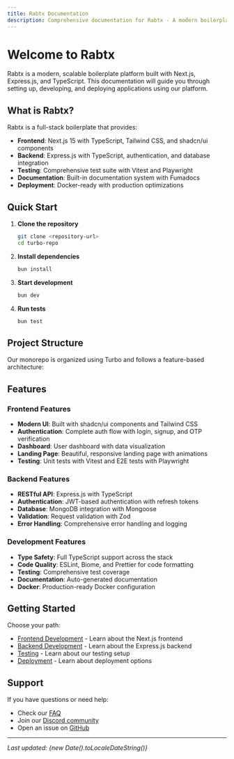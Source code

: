 ```yaml
---
title: Rabtx Documentation
description: Comprehensive documentation for Rabtx - A modern boilerplate platform
---
```


# Welcome to Rabtx

Rabtx is a modern, scalable boilerplate platform built with Next.js, Express.js, and TypeScript. This documentation will guide you through setting up, developing, and deploying applications using our platform.

## What is Rabtx?

Rabtx is a full-stack boilerplate that provides:

- **Frontend**: Next.js 15 with TypeScript, Tailwind CSS, and shadcn/ui components
- **Backend**: Express.js with TypeScript, authentication, and database integration
- **Testing**: Comprehensive test suite with Vitest and Playwright
- **Documentation**: Built-in documentation system with Fumadocs
- **Deployment**: Docker-ready with production optimizations

## Quick Start

1. **Clone the repository**
   ```bash
   git clone <repository-url>
   cd turbo-repo
   ```

2. **Install dependencies**
   ```bash
   bun install
   ```

3. **Start development**
   ```bash
   bun dev
   ```

4. **Run tests**
   ```bash
   bun test
   ```

## Project Structure

Our monorepo is organized using Turbo and follows a feature-based architecture:


<Files>
  <Folder name="turbo-repo" defaultOpen>
    <Folder name="apps" defaultOpen>
      <Folder name="front-end">
        <File name="package.json" />
        <File name="next.config.ts" />
        <File name="tsconfig.json" />
        <Folder name="src">
          <Folder name="app" />
          <Folder name="features" />
          <Folder name="shared" />
        </Folder>
        <Folder name="tests" />
      </Folder>
      <Folder name="backend">
        <File name="package.json" />
        <File name="tsconfig.json" />
        <Folder name="src">
          <Folder name="modules" />
          <Folder name="models" />
          <Folder name="configs" />
        </Folder>
        <Folder name="docker" />
      </Folder>
      <Folder name="docs">
        <File name="package.json" />
        <File name="next.config.mjs" />
        <Folder name="content">
          <Folder name="docs" />
        </Folder>
        <Folder name="src" />
      </Folder>
    </Folder>
    <Folder name="packages" defaultOpen>
      <Folder name="ui">
        <File name="package.json" />
        <Folder name="src">
          <Folder name="components" />
          <Folder name="hooks" />
          <Folder name="lib" />
        </Folder>
      </Folder>
      <Folder name="tsconfig">
        <File name="package.json" />
        <File name="base.json" />
        <File name="nextjs.json" />
        <File name="backend.json" />
      </Folder>
      <Folder name="vitest-config">
        <File name="package.json" />
        <Folder name="src">
          <Folder name="configs" />
        </Folder>
      </Folder>
      <Folder name="playwright-config">
        <File name="package.json" />
        <File name="playwright.config.ts" />
      </Folder>
    </Folder>
    <Folder name="scripts">
      <File name="audit.js" />
    </Folder>
    <File name="package.json" />
    <File name="turbo.json" />
    <File name="tsconfig.json" />
  </Folder>
</Files>

## Features

### Frontend Features
- **Modern UI**: Built with shadcn/ui components and Tailwind CSS
- **Authentication**: Complete auth flow with login, signup, and OTP verification
- **Dashboard**: User dashboard with data visualization
- **Landing Page**: Beautiful, responsive landing page with animations
- **Testing**: Unit tests with Vitest and E2E tests with Playwright

### Backend Features
- **RESTful API**: Express.js with TypeScript
- **Authentication**: JWT-based authentication with refresh tokens
- **Database**: MongoDB integration with Mongoose
- **Validation**: Request validation with Zod
- **Error Handling**: Comprehensive error handling and logging

### Development Features
- **Type Safety**: Full TypeScript support across the stack
- **Code Quality**: ESLint, Biome, and Prettier for code formatting
- **Testing**: Comprehensive test coverage
- **Documentation**: Auto-generated documentation
- **Docker**: Production-ready Docker configuration

## Getting Started

Choose your path:

- [Frontend Development](/docs/frontend/getting-started) - Learn about the Next.js frontend
- [Backend Development](/docs/backend/getting-started) - Learn about the Express.js backend
- [Testing](/docs/testing/overview) - Learn about our testing setup
- [Deployment](/docs/deployment/overview) - Learn about deployment options

## Support

If you have questions or need help:

- Check our [FAQ](/docs/faq)
- Join our [Discord community](https://discord.gg/rabtx)
- Open an issue on [GitHub](https://github.com/your-org/rabtx)

---

*Last updated: {new Date().toLocaleDateString()}*
